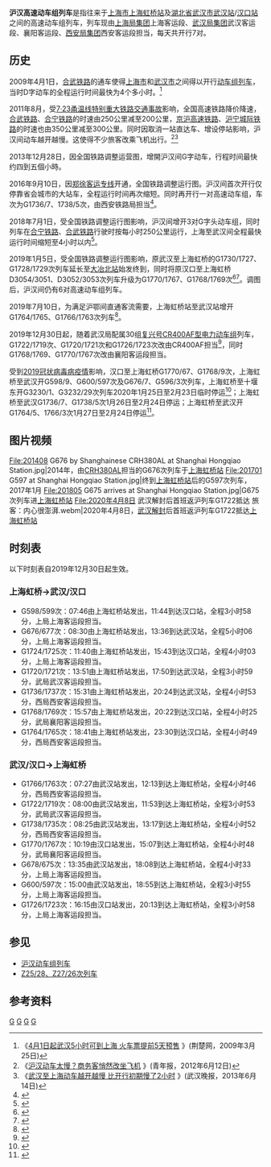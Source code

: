 {{Infobox CHNTrain
| name_bgcolor = blue
| Photo = 201805 Infoboard of G675.jpg
| Photoname = G675次列车方向牌
| 国铁列车     = 沪汉高速动车组
| 开行      = 2013年12月28日
| 铁路局    = [[上海局集团|上海局集团]]、[[武汉局集团|武汉局集团]]、[[西安局集团|西安局集团]]
| 客运段    = 上海客运段、武汉客运段、襄阳客运段、西安客运段
| 等级      = [[高速动车组列车|高速动车组列车]]
| 曾用车次   = 
| 目前车次   = 见下文
| 运行区间   = [[上海虹桥站|上海虹桥站]] ↔ [[武汉站|武汉站]]/[[汉口站|汉口站]]
| 途径线路   = [[京沪高速铁路|京沪高速铁路]]、[[沪汉蓉快速客运通道|沪汉蓉快速客运通道]]
| 发车时间   = 上海虹桥：07:46-18:41<br>武汉：07:27-15:00<br>汉口：10:19、16:15
| 终到时间   = 武汉：13:36-23:30<br>汉口：11:44、15:43、20:22<br>上海虹桥：11:53-20:13
| 全程时间   = 3小时53分-5小时06分
| 停靠 = [[合肥南站|合肥南站]]、[[南京南站|南京南站]]等
| 车体  = [[和谐号CRH380A型电力动车组|CRH380AL型电力动车组]]、[[和谐号CRH380B型电力动车组|CRH380BL型电力动车组]]、[[复兴号CR400AF型电力动车组|CR400AF型电力动车组]]
}}

'''沪汉高速动车组列车'''是指往来于[[上海市|上海市]][[上海虹桥站|上海虹桥站]]及[[湖北省|湖北省]][[武汉市|武汉市]][[武汉站|武汉站]]/[[汉口站|汉口站]]之间的高速动车组列车，列车现由[[上海局集团|上海局集团]]上海客运段、[[武汉局集团|武汉局集团]]武汉客运段、襄阳客运段、[[西安局集团|西安局集团]]西安客运段担当，每天共开行7对。

==历史==
2009年4月1日，[[合武铁路|合武铁路]]的通车使得[[上海市|上海市]]和[[武汉市|武汉市]]之间得以开行[[普通动车组列车|动车组列车]]，当时D字动车的全程运行时间最快为4个多小时。<ref>《[http://www.hb.xinhuanet.com/newscenter/2009-03/25/content_16050165.htm 4月1日起武汉5小时可到上海 火车票提前5天预售] {{Wayback|url=http://www.hb.xinhuanet.com/newscenter/2009-03/25/content_16050165.htm |date=20150924025603 }}》(荆楚网，2009年3月25日)</ref>

2011年8月，受[[7·23甬温线特别重大铁路交通事故|7·23甬温线特别重大铁路交通事故]]影响，全国高速铁路降价降速，[[合武铁路|合武铁路]]、[[合宁铁路|合宁铁路]]的时速由250公里减至200公里，[[京沪高速铁路|京沪高速铁路]]、[[沪宁城际铁路|沪宁城际铁路]]的时速也由350公里减至300公里。同时因取消一站直达车、增设停站影响，沪汉间动车越开越慢。这使得不少旅客改乘飞机出行。<ref>《[http://www.why.com.cn/epublish/node37623/node38420/userobject7ai318394.html 沪汉动车太慢？商务客悄然改坐飞机] {{Wayback|url=http://www.why.com.cn/epublish/node37623/node38420/userobject7ai318394.html |date=20140819085852 }}》(青年报，2012年6月12日)</ref><ref>《[http://www.chinanews.com/sh/2013/06-14/4929318.shtml 武汉至上海动车越开越慢 比开行初期慢了2小时] {{Wayback|url=http://www.chinanews.com/sh/2013/06-14/4929318.shtml |date=20140819125451 }}》(武汉晚报，2013年6月14日)</ref>

2013年12月28日，因全国铁路调整运营图，增開沪汉间G字动车，行程时间最快约四到五個小時。

2016年9月10日，因[[郑徐客运专线|郑徐客运专线]]开通，全国铁路调整运行图。沪汉间首次开行仅停靠省会城市的大站车，全程运行时间再次缩短。同时再开行一对高速动车组，车次为G1736/7、1738/5次，由西安铁路局担当<ref name="调图">{{Cite web|url=http://finance.sina.com.cn/roll/2016-09-01/doc-ifxvqefm5314483.shtml|title=9月10日铁路再次大调图，你的常用线路有调动吗？|date=2016-09-10|accessdate=|work=中国政府网公众号|archive-date=2016-09-15|archive-url=https://web.archive.org/web/20160915173624/http://finance.sina.com.cn/roll/2016-09-01/doc-ifxvqefm5314483.shtml|dead-url=no}}</ref>。

2018年7月1日，受全国铁路调整运行图影响，沪汉间增开3对G字头动车组，同时列车在[[合宁铁路|合宁铁路]]、[[合武铁路|合武铁路]]行驶时按每小时250公里运行，上海至武汉间全程最快运行时间缩短至4小时以内<ref>{{Cite web|url=http://www.zhoudaosh.com/179555.html|title=铁路7月1日起实施今年第二阶段列车运行图-京沪高铁本周日 首开“大长金”复兴号|date=2018-06-30|accessdate=|work=周到上海|archive-date=2018-07-01|archive-url=https://web.archive.org/web/20180701113420/http://www.zhoudaosh.com/179555.html|dead-url=no}}</ref>。

2019年1月5日，受全国铁路调整运行图影响，原武汉至上海虹桥的G1730/1727、G1728/1729次列车延长至[[大冶北站|大冶北站]]始发终到，同时将原汉口至上海虹桥D3054/3051、D3052/3053次列车升级为G1770/1767、G1768/1769次<ref>{{Cite web|url=http://news.cjn.cn/sywh/201812/t3319680.htm|title=明年1月武汉将首开至千岛湖、威海等地高铁动车|date=2018-12-06|accessdate=|work=长江网—长江日报|archive-date=2019-01-06|archive-url=https://web.archive.org/web/20190106153429/http://news.cjn.cn/sywh/201812/t3319680.htm|dead-url=no}}</ref><ref>{{Cite web|url=http://news.cjn.cn/sywh/201901/t3334238.htm|title=武汉首开高铁直达千岛湖，去威海也仅需10小时|date=2019-01-04|accessdate=|work=长江日报|archive-date=2019-01-06|archive-url=https://web.archive.org/web/20190106204245/http://news.cjn.cn/sywh/201901/t3334238.htm|dead-url=no}}</ref>。调图后，沪汉间仍有6对高速动车组列车。

2019年7月10日，为满足沪鄂间直通客流需要，上海虹桥站至武汉站增开G1764/1765、G1766/1763次列车<ref>{{Cite web|url=http://ah.people.com.cn/n2/2019/0612/c358428-33030102.html|title=新列车运行图将实施 “长江经济带”跨省概念列车开行|date=2019-06-12|accessdate=|work=合肥晚报|archive-date=2019-07-07|archive-url=https://web.archive.org/web/20190707112545/http://ah.people.com.cn/n2/2019/0612/c358428-33030102.html|dead-url=no}}</ref>。

2019年12月30日起，随着武汉局配属30组[[复兴号CR400AF型电力动车组|复兴号CR400AF型电力动车组]]列车，G1722/1719次、G1720/1721次和G1726/1723次改由CR400AF担当<ref>{{Cite web|url=https://hb.qq.com/a/20191231/017793.htm|title=武汉人可以坐到更多“复兴号”列车 查看最全最新车次|date=2019-12-31|accessdate=|work=楚天都市报|archive-date=2020-01-01|archive-url=https://web.archive.org/web/20200101151148/https://hb.qq.com/a/20191231/017793.htm|dead-url=no}}</ref>，同时G1768/1769、G1770/1767次改由襄阳客运段担当。

受到[[2019冠状病毒病疫情|2019冠状病毒病疫情]]影响，汉口至上海虹桥G1770/67、G1768/9次，上海虹桥至武汉开G598/9、G600/597次及G676/7、G596/3次列车，上海虹桥至十堰东开G3230/1、G3232/29次列车2020年1月25日至2月23日临时停运<ref>{{cite web|title=中国铁路武汉局集团有限公司关于2020年1月25日—2月25日部分旅客列车停运的公告（四）|url=https://www.12306.cn/mormhweb/zxdt_news/202001/t20200125_27963.html|publisher=中国铁路12306|date=2020-01-25|accessdate=2020-01-25|archive-date=2020-01-25|archive-url=https://web.archive.org/web/20200125141737/https://www.12306.cn/mormhweb/zxdt_news/202001/t20200125_27963.html|dead-url=no}}</ref>；上海虹桥至武汉G1736/7、G1738/5次1月26日至2月24日停运；上海虹桥至武汉开G1764/5、1766/3次1月27日至2月24日停运<ref>{{cite web|title=中国铁路武汉局集团有限公司关于2020年1月25日—2月25日部分旅客列车停运的公告（六）|url=https://www.12306.cn/mormhweb/zxdt_news/202001/t20200125_27975.html|publisher=中国铁路12306|date=2020-01-25|accessdate=2020-01-25|archive-date=2020-01-25|archive-url=https://web.archive.org/web/20200125144446/https://www.12306.cn/mormhweb/zxdt_news/202001/t20200125_27975.html|dead-url=no}}</ref>。

==图片视频==
<gallery>
File:201408 G676 by Shanghainese CRH380AL at Shanghai Hongqiao Station.jpg|2014年，由[[CRH380AL|CRH380AL]]担当的G676次列车于[[上海虹桥站|上海虹桥站]]
File:201701 G597 at Shanghai Hongqiao Station.jpg|终到[[上海虹桥站|上海虹桥站]]后的G597次列车，2017年1月
File:201805 G675 arrives at Shanghai Hongqiao Station.jpg|G675次列车进[[上海虹桥站|上海虹桥站]]
File:2020年4月8日 武汉解封后首班返沪列车G1722抵达 旅客：内心很澎湃.webm|2020年4月8日，[[2019冠狀病毒病武漢市疫情|武汉解封]]后首班返沪列车G1722抵达[[上海虹桥站|上海虹桥站]]
</gallery>

==时刻表==
以下时刻表自2019年12月30日起生效。
===上海虹桥→武汉/汉口===
*G598/599次：07:46由上海虹桥站发出，11:44到达汉口站，全程3小时58分，上局上海客运段担当。
*G676/677次：08:30由上海虹桥站发出，13:36到达武汉站，全程5小时06分，上局上海客运段担当。  
*G1724/1725次：11:40由上海虹桥站发出，15:43到达汉口站，全程4小时03分，上局上海客运段担当。
*G1720/1721次：13:51由上海虹桥站发出，17:50到达武汉站，全程3小时59分，武局武汉客运段担当。     
*G1736/1737次：15:31由上海虹桥站发出，20:24到达武汉站，全程4小时53分，西局西安客运段担当。
*G1768/1769次：15:57由上海虹桥站发出，20:22到达汉口站，全程4小时25分，武局襄阳客运段担当。
*G1764/1765次：18:41由上海虹桥站发出，23:30到达汉口站，全程4小时49分，西局西安客运段担当。

===武汉/汉口→上海虹桥===
*G1766/1763次：07:27由武汉站发出，12:13到达上海虹桥站，全程4小时46分，西局西安客运段担当。
*G1722/1719次：08:00由武汉站发出，11:53到达上海虹桥站，全程3小时53分，武局武汉客运段担当。
*G1738/1735次：08:25由武汉站发出，13:17到达上海虹桥站，全程4小时52分，西局西安客运段担当。 
*G1770/1767次：10:19由汉口站发出，15:07到达上海虹桥站，全程4小时48分，武局襄阳客运段担当。 
*G678/675次：13:35由武汉站发出，18:08到达上海虹桥站，全程4小时33分，上局上海客运段担当。
*G600/597次：15:00由武汉站发出，18:55到达上海虹桥站，全程3小时55分，上局上海客运段担当。    
*G1726/1723次：16:15由汉口站发出，20:13到达上海虹桥站，全程3小时58分，上局上海客运段担当。

==参见==
*[[沪汉动车组列车|沪汉动车组列车]]
*[[Z25/28、Z27/26次列车|Z25/28、Z27/26次列车]]
     
==参考资料==
{{Reflist}}

{{中国高速动车组列车车次|0}}

[[Category:中国铁路高速动车组列车车次|G]]
[[Category:中国铁路武汉局集团有限公司|G]]
[[Category:中国铁路上海局集团有限公司|G]]
[[Category:进沪列车|G]]